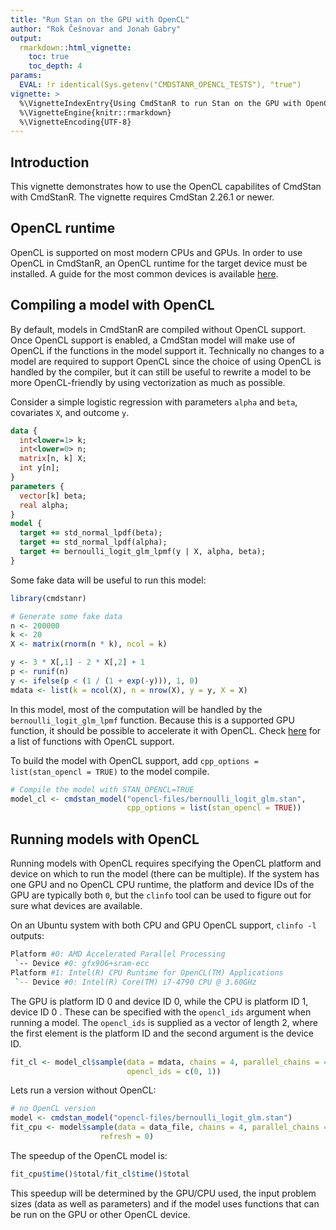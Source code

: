 ```yaml
---
title: "Run Stan on the GPU with OpenCL"
author: "Rok Češnovar and Jonah Gabry"
output: 
  rmarkdown::html_vignette:
    toc: true
    toc_depth: 4
params:
  EVAL: !r identical(Sys.getenv("CMDSTANR_OPENCL_TESTS"), "true")
vignette: >
  %\VignetteIndexEntry{Using CmdStanR to run Stan on the GPU with OpenCL}
  %\VignetteEngine{knitr::rmarkdown}
  %\VignetteEncoding{UTF-8}
---
```


## Introduction

This vignette demonstrates how to use the OpenCL capabilites of CmdStan with
CmdStanR. The vignette requires CmdStan 2.26.1 or newer.

## OpenCL runtime

OpenCL is supported on most modern CPUs and GPUs. In order to use
OpenCL in CmdStanR, an OpenCL runtime for the target device must be installed.
A guide for the most common devices is available [here](https://mc-stan.org/docs/2_26/cmdstan-guide/parallelization.html#opencl).

## Compiling a model with OpenCL

By default, models in CmdStanR are compiled without OpenCL support. Once OpenCL
support is enabled, a CmdStan model will make use of OpenCL if the functions
in the model support it. Technically no changes to a model are required to
support OpenCL since the choice of using OpenCL is handled by the compiler,
but it can still be useful to rewrite a model to be more OpenCL-friendly by
using vectorization as much as possible.

Consider a simple logistic regression with parameters `alpha` and `beta`,
covariates `X`, and outcome `y`.

```stan
data {
  int<lower=1> k;
  int<lower=0> n;
  matrix[n, k] X;
  int y[n];
}
parameters {
  vector[k] beta;
  real alpha;
}
model {
  target += std_normal_lpdf(beta);
  target += std_normal_lpdf(alpha);
  target += bernoulli_logit_glm_lpmf(y | X, alpha, beta);
}
```

Some fake data will be useful to run this model:

```r
library(cmdstanr)

# Generate some fake data
n <- 200000
k <- 20
X <- matrix(rnorm(n * k), ncol = k)

y <- 3 * X[,1] - 2 * X[,2] + 1
p <- runif(n)
y <- ifelse(p < (1 / (1 + exp(-y))), 1, 0)
mdata <- list(k = ncol(X), n = nrow(X), y = y, X = X)
```

In this model, most of the computation will be handled by the
`bernoulli_logit_glm_lpmf` function. Because this is a supported GPU function,
it should be possible to accelerate it with OpenCL. Check 
[here](http://mc-stan.org/math/opencl_support.html) for a list of functions
with OpenCL support.

To build the model with OpenCL support, add
`cpp_options = list(stan_opencl = TRUE)` to the model compile.

```r
# Compile the model with STAN_OPENCL=TRUE
model_cl <- cmdstan_model("opencl-files/bernoulli_logit_glm.stan",
                          cpp_options = list(stan_opencl = TRUE))
```

## Running models with OpenCL

Running models with OpenCL requires specifying the OpenCL platform and device
on which to run the model (there can be multiple). If the system has one GPU
and no OpenCL CPU runtime, the platform and device IDs of the GPU are typically
both `0`, but the `clinfo` tool can be used to figure out for sure what devices
are available.

On an Ubuntu system with both CPU and GPU OpenCL support, `clinfo -l` outputs:

```bash
Platform #0: AMD Accelerated Parallel Processing
 `-- Device #0: gfx906+sram-ecc
Platform #1: Intel(R) CPU Runtime for OpenCL(TM) Applications
 `-- Device #0: Intel(R) Core(TM) i7-4790 CPU @ 3.60GHz
```

The GPU is platform ID 0 and device ID 0, while the CPU is platform ID 1,
device ID 0 . These can be specified with the `opencl_ids` argument 
when running a model. The `opencl_ids` is  supplied as a vector of 
length 2, where the first element is the platform ID and the second
argument is the device ID.

```r
fit_cl <- model_cl$sample(data = mdata, chains = 4, parallel_chains = 4,
                          opencl_ids = c(0, 1))
```

Lets run a version without OpenCL:

```r
# no OpenCL version
model <- cmdstan_model("opencl-files/bernoulli_logit_glm.stan")
fit_cpu <- model$sample(data = data_file, chains = 4, parallel_chains = 4,
                    refresh = 0)
```

The speedup of the OpenCL model is:
```r
fit_cpu$time()$total/fit_cl$time()$total
```

This speedup will be determined by the GPU/CPU used, the input problem
sizes (data as well as parameters) and if the model uses functions
that can be run on the GPU or other OpenCL device.

